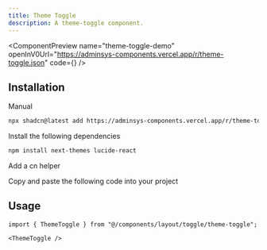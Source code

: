 ```yaml
---
title: Theme Toggle
description: A theme-toggle component.
---
```


<ComponentPreview
  name="theme-toggle-demo"
  openInV0Url="https://adminsys-components.vercel.app/r/theme-toggle.json"
  code={<ComponentSource name="theme-toggle" />}
/>

## Installation

<Tabs className="gap-0" defaultValue="cli">

<TabsList>
  <TabsTriggerShadcnCLI />
  <TabsTrigger className="cursor-pointer" value="manual">Manual</TabsTrigger>
</TabsList>

<TabsContent value="cli" className="[&>figure]:mb-0">

```bash
npx shadcn@latest add https://adminsys-components.vercel.app/r/theme-toggle.json
```

</TabsContent>

<TabsContent value="manual">

<Steps>

<Step>Install the following dependencies</Step>

```bash
npm install next-themes lucide-react
```

<Step>Add a cn helper</Step>

<ComponentSource src="src/lib/utils.ts" />

<Step>Copy and paste the following code into your project</Step>

<ComponentSource
  name="theme-toggle"
/>

</Steps>

</TabsContent>

</Tabs>

## Usage

```tsx
import { ThemeToggle } from "@/components/layout/toggle/theme-toggle";
```

```tsx
<ThemeToggle />
```
